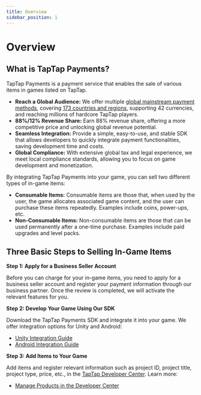 ```yaml
---
title: Overview
sidebar_position: 1
---
```


# Overview

## **What is TapTap Payments?**

TapTap Payments is a payment service that enables the sale of various items in games listed on TapTap.

- **Reach a Global Audience:** We offer multiple [global mainstream payment methods](/sdk/TapPayments/appendix/payment-methods/), covering [173 countries and regions](/sdk/TapPayments/appendix/regions-currencies), supporting 42 currencies, and reaching millions of hardcore TapTap players.
- **88%/12% Revenue Share:** Earn 88% revenue share, offering a more competitive price and unlocking global revenue potential.
- **Seamless Integration:** Provide a simple, easy-to-use, and stable SDK that allows developers to quickly integrate payment functionalities, saving development time and costs.
- **Global Compliance:** With extensive global tax and legal experience, we meet local compliance standards, allowing you to focus on game development and monetization.

By integrating TapTap Payments into your game, you can sell two different types of in-game items:

- **Consumable Items:** Consumable items are those that, when used by the user, the game allocates associated game content, and the user can purchase these items repeatedly. Examples include coins, power-ups, etc.
- **Non-Consumable Items:** Non-consumable items are those that can be used permanently after a one-time purchase. Examples include paid upgrades and level packs.

## **Three Basic Steps to Selling In-Game Items**

**Step 1: Apply for a Business Seller Account**

Before you can charge for your in-game items, you need to apply for a business seller account and register your payment information through our business partner. Once the review is completed, we will activate the relevant features for you.

**Step 2: Develop Your Game Using Our SDK**

Download the TapTap Payments SDK and integrate it into your game. We offer integration options for Unity and Android:

- [Unity Integration Guide](/sdk/TapPayments/develop/unity)
- [Android Integration Guide](/sdk/TapPayments/develop/android)

**Step 3: Add Items to Your Game**

Add items and register relevant information such as project ID, project title, project type, price, etc., in the [TapTap Developer Center](https://developer.taptap.io/). Learn more:

- [Manage Products in the Developer Center](/sdk/TapPayments/product-management)